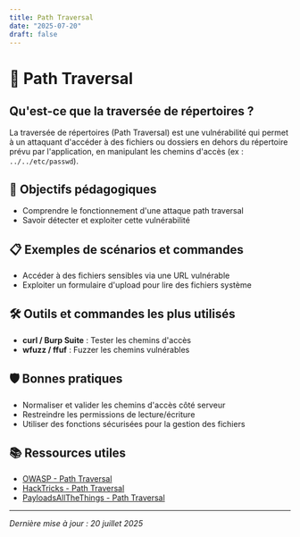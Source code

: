```yaml
---
title: Path Traversal
date: "2025-07-20"
draft: false
---
```


# 📁 Path Traversal

## Qu'est-ce que la traversée de répertoires ?

La traversée de répertoires (Path Traversal) est une vulnérabilité qui permet à un attaquant d'accéder à des fichiers ou dossiers en dehors du répertoire prévu par l'application, en manipulant les chemins d'accès (ex : `../../etc/passwd`).

## 🎯 Objectifs pédagogiques
- Comprendre le fonctionnement d'une attaque path traversal
- Savoir détecter et exploiter cette vulnérabilité

## 📋 Exemples de scénarios et commandes
- Accéder à des fichiers sensibles via une URL vulnérable
- Exploiter un formulaire d'upload pour lire des fichiers système

## 🛠️ Outils et commandes les plus utilisés
- **curl / Burp Suite** : Tester les chemins d'accès
- **wfuzz / ffuf** : Fuzzer les chemins vulnérables

## 🛡️ Bonnes pratiques
- Normaliser et valider les chemins d'accès côté serveur
- Restreindre les permissions de lecture/écriture
- Utiliser des fonctions sécurisées pour la gestion des fichiers

## 📚 Ressources utiles
- [OWASP - Path Traversal](https://owasp.org/www-community/attacks/Path_Traversal)
- [HackTricks - Path Traversal](https://book.hacktricks.xyz/pentesting-web/path-traversal)
- [PayloadsAllTheThings - Path Traversal](https://github.com/swisskyrepo/PayloadsAllTheThings/tree/master/File%20Inclusion#path-traversal)

---

_Dernière mise à jour : 20 juillet 2025_ 